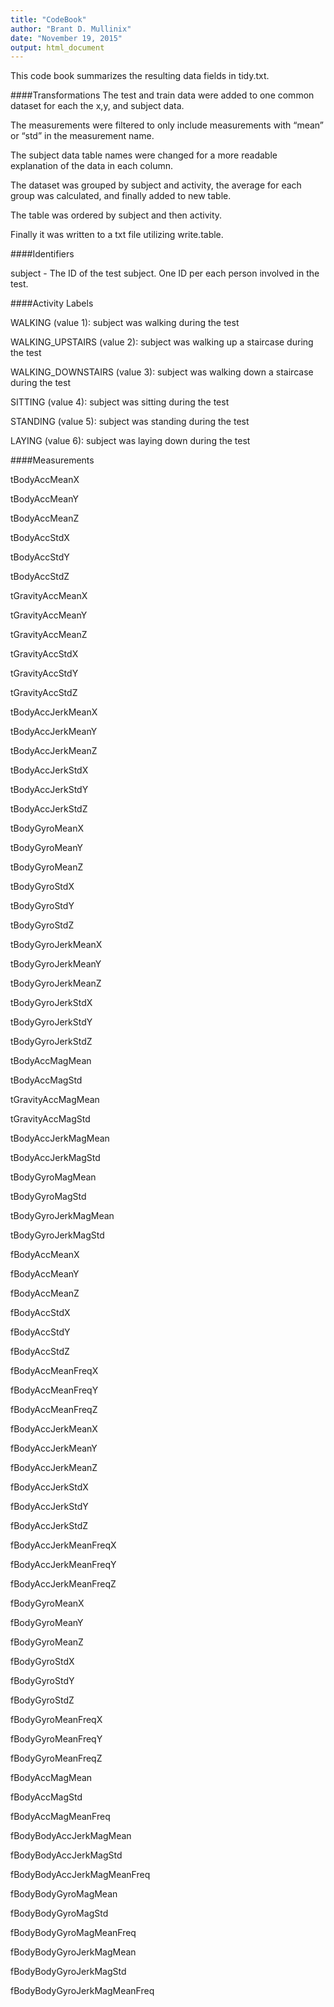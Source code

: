 ```yaml
---
title: "CodeBook"
author: "Brant D. Mullinix"
date: "November 19, 2015"
output: html_document
---
```


This code book summarizes the resulting data fields in tidy.txt.

####Transformations
The test and train data were added to one common dataset for each the x,y, and subject data.

The measurements were filtered to only include measurements with "mean" or "std" in the measurement name.

The subject data table names were changed for a more readable explanation of the data in each column.

The dataset was grouped by subject and activity, the average for each group was calculated, and finally added to new table.

The table was ordered by subject and then activity.

Finally it was written to a txt file utilizing write.table.

####Identifiers

subject - The ID of the test subject. One ID per each person involved in the test.

####Activity Labels

WALKING (value 1): subject was walking during the test

WALKING_UPSTAIRS (value 2): subject was walking up a staircase during the test

WALKING_DOWNSTAIRS (value 3): subject was walking down a staircase during the test

SITTING (value 4): subject was sitting during the test

STANDING (value 5): subject was standing during the test

LAYING (value 6): subject was laying down during the test

####Measurements

tBodyAccMeanX

tBodyAccMeanY

tBodyAccMeanZ

tBodyAccStdX

tBodyAccStdY

tBodyAccStdZ

tGravityAccMeanX

tGravityAccMeanY

tGravityAccMeanZ

tGravityAccStdX

tGravityAccStdY

tGravityAccStdZ

tBodyAccJerkMeanX

tBodyAccJerkMeanY

tBodyAccJerkMeanZ

tBodyAccJerkStdX

tBodyAccJerkStdY

tBodyAccJerkStdZ

tBodyGyroMeanX

tBodyGyroMeanY

tBodyGyroMeanZ

tBodyGyroStdX

tBodyGyroStdY

tBodyGyroStdZ

tBodyGyroJerkMeanX

tBodyGyroJerkMeanY

tBodyGyroJerkMeanZ

tBodyGyroJerkStdX

tBodyGyroJerkStdY

tBodyGyroJerkStdZ

tBodyAccMagMean

tBodyAccMagStd

tGravityAccMagMean

tGravityAccMagStd

tBodyAccJerkMagMean

tBodyAccJerkMagStd

tBodyGyroMagMean

tBodyGyroMagStd

tBodyGyroJerkMagMean

tBodyGyroJerkMagStd

fBodyAccMeanX

fBodyAccMeanY

fBodyAccMeanZ

fBodyAccStdX

fBodyAccStdY

fBodyAccStdZ

fBodyAccMeanFreqX

fBodyAccMeanFreqY

fBodyAccMeanFreqZ

fBodyAccJerkMeanX

fBodyAccJerkMeanY

fBodyAccJerkMeanZ

fBodyAccJerkStdX

fBodyAccJerkStdY

fBodyAccJerkStdZ

fBodyAccJerkMeanFreqX

fBodyAccJerkMeanFreqY

fBodyAccJerkMeanFreqZ

fBodyGyroMeanX

fBodyGyroMeanY

fBodyGyroMeanZ

fBodyGyroStdX

fBodyGyroStdY

fBodyGyroStdZ

fBodyGyroMeanFreqX

fBodyGyroMeanFreqY

fBodyGyroMeanFreqZ

fBodyAccMagMean

fBodyAccMagStd

fBodyAccMagMeanFreq

fBodyBodyAccJerkMagMean

fBodyBodyAccJerkMagStd

fBodyBodyAccJerkMagMeanFreq

fBodyBodyGyroMagMean

fBodyBodyGyroMagStd

fBodyBodyGyroMagMeanFreq

fBodyBodyGyroJerkMagMean

fBodyBodyGyroJerkMagStd

fBodyBodyGyroJerkMagMeanFreq